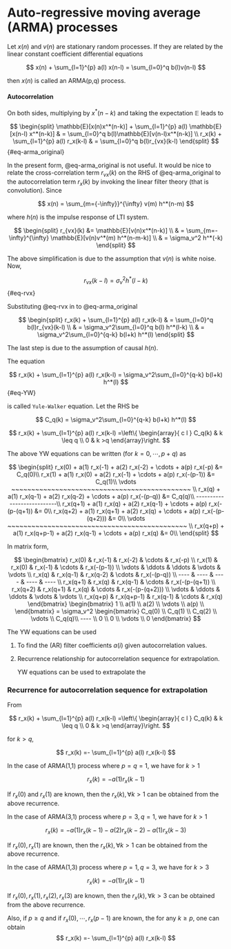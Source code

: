 # Auto-regressive moving average (ARMA) processes

Let $x(n)$ and $v(n)$ are stationary random processes. If they are related by the linear constant coefficient differential equations

$$
x(n) + \sum_{l=1}^{p} a(l) x(n-l)  = \sum_{l=0}^q b(l)v(n-l)
$$

then $x(n)$ is called an ARMA(p,q) process.

#### Autocorrelation

On both sides, multiplying by $x^*(n-k)$ and taking the expectation $\mathbb{E}$ leads to

$$
\begin{split}
\mathbb{E}[x(n)x^*(n-k)] + \sum_{l=1}^{p} a(l) \mathbb{E}[x(n-l) x^*(n-k)] & = \sum_{l=0}^q b(l)\mathbb{E}[v(n-l)x^*(n-k)] \\
r_x(k) + \sum_{l=1}^{p} a(l) r_x(k-l) & = \sum_{l=0}^q b(l)r_{vx}(k-l)
\end{split}
$$ {#eq-arma_original}

In the present form, @eq-arma_original is not useful. It would be nice to relate the cross-correlation term $r_{vx}(k)$ on the RHS of @eq-arma_original to the autocorrelation term $r_x(k)$ by invoking the linear filter theory (that is convolution). Since

$$
x(n) = \sum_{m={-\infty}}^{\infty} v(m) h^*(n-m) 
$$

where $h(n)$ is the impulse response of LTI system.

$$
\begin{split}
r_{vx}(k) &= \mathbb{E}[v(n)x^*(n-k)]  \\ 
& =  \sum_{m=-\infty}^{\infty} \mathbb{E}[v(n)v^*(m)  h^*(n-m-k)] \\
  & = \sigma_v^2 h^*(-k) 
\end{split}
$$

The above simplification is due to the assumption that $v(n)$ is white noise. Now,

$$ 
r_{vx}(k-l) =  \sigma_v^2 h^*(l-k)  
$$ {#eq-rvx}

Substituting @eq-rvx in to @eq-arma_original

$$
\begin{split}
 r_x(k) + \sum_{l=1}^{p} a(l) r_x(k-l) & = \sum_{l=0}^q b(l)r_{vx}(k-l) \\
& = \sigma_v^2\sum_{l=0}^q b(l)  h^*(l-k) \\
& = \sigma_v^2\sum_{l=0}^{q-k} b(l+k)  h^*(l)
\end{split}
$$

The last step is due to the assumption of causal $h(n)$.

The equation

$$ 
 r_x(k) + \sum_{l=1}^{p} a(l) r_x(k-l)  = \sigma_v^2\sum_{l=0}^{q-k} b(l+k)  h^*(l) 
$$ {#eq-YW}

is called `Yule-Walker` equation. Let the RHS be

$$  
C_q(k)  = \sigma_v^2\sum_{l=0}^{q-k} b(l+k)  h^*(l)  
$$

$$
r_x(k) + \sum_{l=1}^{p} a(l) r_x(k-l) =\left\{ \begin{array}{ c l }
     C_q(k) & k  \leq q \\
    0                 &   k >q
  \end{array}\right.
$$

The above YW equations can be written (for $k=0,\cdots,p+q$) as

$$
\begin{split}
r_x(0) +   a(1) r_x(-1)  + a(2) r_x(-2) + \cdots + a(p) r_x(-p) &= C_q(0)\\ 
r_x(1) +   a(1) r_x(0)  + a(2) r_x(-1) + \cdots + a(p) r_x(-(p-1)) &= C_q(1)\\ 
\vdots ~~~~~~~~~~~~~~~~~~~~~~~~~~~~~~~~~~~~~~~~~~~~~ \\
r_x(q) +   a(1) r_x(q-1)  + a(2) r_x(q-2) + \cdots + a(p) r_x(-(p-q)) &= C_q(q)\\
---------------------------\\
r_x(q+1) +   a(1) r_x(q)  + a(2) r_x(q-1) + \cdots + a(p) r_x(-(p-(q+1)) &= 0\\
r_x(q+2) +   a(1) r_x(q+1)  + a(2) r_x(q) + \cdots + a(p) r_x(-(p-(q+2))) &= 0\\
\vdots ~~~~~~~~~~~~~~~~~~~~~~~~~~~~~~~~~~~~~~~~~~~~~ \\
r_x(q+p) +   a(1) r_x(q+p-1)  + a(2) r_x(q-1) + \cdots + a(p) r_x(q) &= 0\\
\end{split} 
$$

In matrix form,

$$
\begin{bmatrix}
r_x(0) &     r_x(-1)  &   r_x(-2) & \cdots &  r_x(-p)  \\ 
r_x(1) &     r_x(0)  &    r_x(-1) &  \cdots &  r_x(-(p-1)) \\  
\vdots &     \ddots  &    \ddots &  \vdots &  \vdots  \\   
r_x(q) &    r_x(q-1)  &  r_x(q-2) & \cdots & r_x(-(p-q)) \\ 
---- &     ----   &    ----  &  ----  & ----   \\   
r_x(q+1) &    r_x(q)  &  r_x(q-1) & \cdots &   r_x(-(p-(q+1)) \\
r_x(q+2) &  r_x(q+1)  & r_x(q) & \cdots &   r_x(-(p-(q+2)))  \\ 
\vdots &     \ddots  &    \ddots &  \vdots &  \vdots  \\   
r_x(q+p) &    r_x(q+p-1)  & r_x(q-1) & \cdots &  r_x(q)  
\end{bmatrix}
\begin{bmatrix}  1 \\ a(1) \\ a(2)  \\ \vdots \\ a(p) \\
\end{bmatrix}
= \sigma_v^2 \begin{bmatrix}  C_q(0) \\ C_q(1) \\ C_q(2)  \\ \vdots \\ C_q(q)\\ ---- \\ 0 \\ 0 \\ \vdots \\ 0 
\end{bmatrix}
$$

The YW equations can be used

1.  To find the (AR) filter coefficients $a(i)$ given autocorrelation values.

2.  Recurrence relationship for autocorrelation sequence for extrapolation.

    YW equations can be used to extrapolate the

### Recurrence for autocorrelation sequence for extrapolation

From

$$
r_x(k) + \sum_{l=1}^{p} a(l) r_x(k-l) =\left\{ \begin{array}{ c l }
     C_q(k) & k  \leq q \\
    0                 &   k >q
  \end{array}\right.
$$

for $k>q$,

$$
r_x(k) =- \sum_{l=1}^{p} a(l) r_x(k-l)   
$$

In the case of ARMA(1,1) process where $p=q=1$, we have for $k>1$

$$
r_x(k) =-  a(1) r_x(k-1)   
$$

If $r_x(0)$ and $r_x(1)$ are known, then the $r_x(k), \forall k>1$ can be obtained from the above recurrence.

In the case of ARMA(3,1) process where $p=3,q=1$, we have for $k>1$

$$
r_x(k) =-  a(1) r_x(k-1)   -  a(2) r_x(k-2) -  a(1) r_x(k-3) 
$$

If $r_x(0),r_x(1)$ are known, then the $r_x(k), \forall k>1$ can be obtained from the above recurrence.

In the case of ARMA(1,3) process where $p=1,q=3$, we have for $k>3$

$$
r_x(k) =-  a(1) r_x(k-1)     
$$

If $r_x(0),r_x(1),r_x(2),r_x(3)$ are known, then the $r_x(k), \forall k>3$ can be obtained from the above recurrence.

Also, if $p \geq q$ and if $r_x(0), \cdots, r_x(p-1)$ are known, the for any $k \geq p$, one can obtain $$
r_x(k) =- \sum_{l=1}^{p} a(l) r_x(k-l)   
$$
